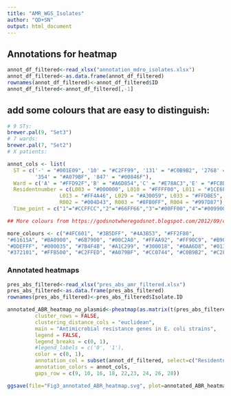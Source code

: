 ---
title: "AMR_WGS_Isolates"
author: "QD+SN"
output: html_document
---

## Annotations for heatmap
```{r}
annot_df_filtered<-read_xlsx("annotation_mdro_isolates.xlsx")
annot_df_filtered<-as.data.frame(annot_df_filtered)
rownames(annot_df_filtered)<-annot_df_filtered$ID
annot_df_filtered<-annot_df_filtered[,-1]
```
## add some colours that are easy to distinguish:
```{r}
# 9 STs:
brewer.pal(9, "Set3")
# 7 wards:
brewer.pal(7, "Set2")
# X patients:

annot_cols <- list(
  ST = c('-' = "#001E09", '10' = "#C2FF99", '131' = "#C0B9B2", '2768' = "#CC0744",
         '354' = "#A079BF", '847' = "#00846F"),
  Ward = c('A' = "#FFD92F",'B' = "#A6D854",'C' = "#E78AC3",'E' = "#FC8D62",'F' = "#8DA0CB", 'G' = "#66C2A5"),
  Residentnumber = c(L003 = "#000000", L010 = "#FFFF00", L011 = "#1CE6FF", L012 = "#FF34FF",
                 L013 = "#FF4A46", L029 = "#A30059", L033 = "#FFDBE5", L035 = "#63FFAC",
                 R002 = "#004D43", R003 = "#8FB0FF", R004 = "#997D87"),
  Time_point = c("1"="#CCFFCC","2"="#66FF66","3"="#00FF00","4"="#009900"))

## More colours from https://godsnotwheregodsnot.blogspot.com/2012/09/color-distribution-methodology.html

more_colours <- c("#4FC601", "#3B5DFF", "#4A3B53", "#FF2F80",
"#61615A", "#BA0900", "#6B7900", "#00C2A0", "#FFAA92", "#FF90C9", "#B903AA", "#D16100",
"#DDEFFF", "#000035", "#7B4F4B", "#A1C299", "#300018", "#0AA6D8", "#013349", "#00846F",
"#372101", "#FFB500", "#C2FFED", "#A079BF", "#CC0744", "#C0B9B2", "#C2FF99", "#001E09")

```
### Annotated heatmaps
```{r}
pres_abs_filtered<-read_xlsx("pres_abs_amr_filtered.xlsx")
pres_abs_filtered<-as.data.frame(pres_abs_filtered)
rownames(pres_abs_filtered)<-pres_abs_filtered$Isolate.ID

annotated_ABR_heatmap_no_plasmid<-pheatmap(as.matrix(t(pres_abs_filtered[, -c(1,2)])),
         cluster_rows = FALSE,
         clustering_distance_cols = "euclidean",
         main = "Antimicrobial resistance genes in E. coli strains",
         legend = FALSE,
         legend_breaks = c(0, 1),
         #legend_labels = c('0', '1'),
         color = c(0, 1),
         annotation_col = subset(annot_df_filtered, select=c("Residentnumber", "Time_point", "Ward", "ST")),
         annotation_colors = annot_cols,
         gaps_row = c(9, 10, 16, 18, 22,23, 24, 26, 28))

ggsave(file="Fig3_annotated_ABR_heatmap.svg", plot=annotated_ABR_heatmap_no_plasmid, width=12, height=10,dpi=1600)
```
